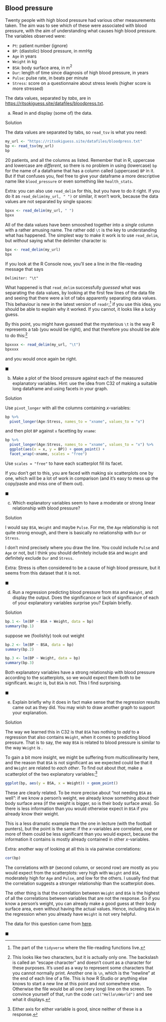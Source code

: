 ## Blood pressure

Twenty people with high blood pressure had various other measurements taken. The aim was to see which of these were associated with blood pressure, with the aim of understanding what causes high blood pressure. The variables observed were:

- `Pt`: patient number (ignore)
- `BP`: (diastolic) blood pressure, in mmHg
- `Age` in years
- `Weight` in kg
- `BSA`: body surface area, in m$^2$
- `Dur`: length of time since diagnosis of high blood pressure, in years
- `Pulse`: pulse rate, in beats per minute
- `Stress`: score on a questionnaire about stress levels (higher score is more stressed)

The data values, separated by *tabs*, are in [https://ritsokiguess.site/datafiles/bloodpress.txt](https://ritsokiguess.site/datafiles/bloodpress.txt).

(a) Read in and display (some of) the data.

Solution

The data values are separated by tabs, so `read_tsv` is what you need:

```r
my_url <- "https://ritsokiguess.site/datafiles/bloodpress.txt"
bp <- read_tsv(my_url)
bp
```

20 patients, and all the columns as listed. Remember that in R, uppercase and lowercase are *different*, so there is no problem in using (lowercase) `bp` for the name of a dataframe that has a column called (uppercase) `BP` in it. But if that confuses you, feel free to give your dataframe a more descriptive name like `blood_pressure` or even something like `health_stats`.

Extra: you can also use `read_delim` for this, but you have to do it right.
If you do it as `read_delim(my_url, " ")` or similar, it won't work, because the data values are not separated by single spaces:

```r
bpxx <- read_delim(my_url, " ")
bpxx
```

All of the data values have been smooshed together into a *single* column with a rather amusing name. The rather odd `\t` is the key to understanding what has happened. The simplest way to make it work is to use `read_delim`, but *without* saying what the delimiter character is:

```r
bpx <- read_delim(my_url)
bpx
```

If you look at the R Console now, you'll see a line in the file-reading message that says

```
Delimiter: "\t"
```

What happened is that `read_delim` successfully *guessed* what was separating the data values, by looking at the first few lines of the data file and seeing that there were a lot of tabs apparently separating data values. This behaviour is new in the latest version of `readr`;^[The part of the `tidyverse` where the file-reading functions live.] if you use this idea, you should be able to explain why it worked. If you cannot, it looks like a lucky guess.

By this point, you might have guessed that the mysterious `\t` is the way R represents a tab (you would be right), and that therefore you should be able to do this:^[This looks like two characters, but it is actually only one. The backslash is called an "escape character" and doesn't count as a character for these purposes. It's used as a way to represent some characters that you cannot normally print. Another one is `\n`, which is the "newline" at the end of each line of a file. This is how R Studio or anything else knows to start a new line at this point and not somewhere else. Otherwise the file would be all one (very long) line on the screen. To convince yourself of that, run the code `cat("Hello\nWorld")` and see what it displays.]

```r
bpxxxx <- read_delim(my_url, "\t")
bpxxxx
```

and you would once again be right.

$\blacksquare$

(b) Make a plot of the blood pressure against each of the measured explanatory variables. Hint: use the idea from C32 of making a suitable long dataframe and using facets in your graph.

Solution

Use `pivot_longer` with all the columns containing $x$-variables:

```r
bp %>% 
  pivot_longer(Age:Stress, names_to = "xname", values_to = "x")
```

and then plot `BP` against `x` facetting by `xname`:

```r
bp %>% 
  pivot_longer(Age:Stress, names_to = "xname", values_to = "x") %>% 
  ggplot(aes(x = x, y = BP)) + geom_point() +
  facet_wrap(~xname, scales = "free")
```

Use `scales = "free"` to have each scatterplot fill its facet.

If you don't get to this, you are faced with making six scatterplots one by one, which will be a lot of work in comparison (and it's easy to mess up the copy/paste and miss one of them out).

$\blacksquare$

(c) Which explanatory variables seem to have a moderate or strong linear relationship with blood pressure?

Solution

I would say `BSA`, `Weight` and maybe `Pulse`. For me, the `Age` relationship is not quite strong enough, and there is basically no relationship with `Dur` or `Stress`.

I don't mind precisely where you draw the line. You could include `Pulse` and `Age` or not, but I think you should definitely include `BSA` and `Weight` and definitely exclude `Dur` and `Stress`.

Extra: Stress is often considered to be a cause of high blood pressure, but it seems from this dataset that it is not.

$\blacksquare$


(d) Run a regression predicting blood pressure from `BSA` and `Weight`, and display the output. Does the significance or lack of significance of each of your explanatory variables surprise you? Explain briefly.

Solution

```r
bp.1 <- lm(BP ~ BSA + Weight, data = bp)
summary(bp.1)
```

suppose we (foolishly) took out weight

```r
bp.2 <- lm(BP ~ BSA, data = bp)
summary(bp.2)

```


```r
bp.3 <- lm(BP ~ Weight, data = bp)
summary(bp.3)

```


Both explanatory variables have a strong relationship with blood pressure according to the scatterplots, so we would expect them both to be significant. `Weight` is, but `BSA` is not. This I find surprising.

$\blacksquare$

(e) Explain briefly why it does in fact make sense that the regression results came out as they did. You may wish to draw another graph to support your explanation.

Solution

The way we learned this in C32 is that `BSA` has nothing to *add* to a regression that also contains `Weight`, when it comes to predicting blood pressure. That is to say, the way `BSA` is related to blood pressure is similar to the way `Weight` is . 

To gain a bit more insight, we might be suffering from multicollinearity here, and the reason that `BSA` is not significant as we expected could be that it and `Weight` are related to *each other*. To find out about *that*, make a scatterplot of the two explanatory variables:^[Either axis for either variable is good, since neither of these is a response.]

```r
ggplot(bp, aes(y = BSA, x = Weight)) + geom_point()
```

These are clearly related. To be more precise about "not needing `BSA` as well": if we know a person's weight, we already know something about their body surface area (if the weight is bigger, so is their body surface area). So there is less information than you would otherwise expect in `BSA` if you already know their weight.

This is a less dramatic example than the one in lecture (with the football punters), but the point is the same: if the $x$-variables are correlated, one or more of them could be less significant than you would expect, because the information it contains is mostly already contained in other $x$-variables.

Extra: another way of looking at all this is via pairwise correlations:

```r
cor(bp)
```

The correlations with `BP` (second column, or second row) are mostly as you would expect from the scatterplots: very high with `Weight` and `BSA`, moderately high for `Age` and `Pulse`, and low for the others. I usually find that the correlation suggests a stronger relationship than the scatterplot does.

The other thing is that the correlation between `Weight` and `BSA` is the highest of all the correlations between variables that are not the response. So if you know a person's weight, you can already make a good guess at their body surface area, even without having the actual values. Hence, including `BSA` in the regression when you already have `Weight` is not very helpful.

The data for this question came from [here](https://online.stat.psu.edu/stat501/lesson/12/12.1).

$\blacksquare$

